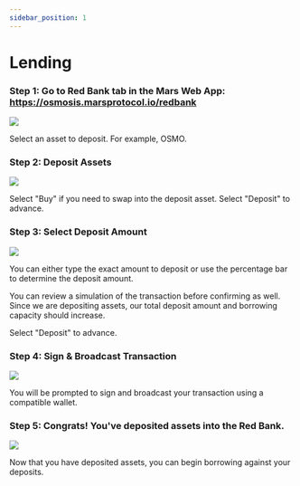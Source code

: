 ```yaml
---
sidebar_position: 1
---
```




# Lending

### Step 1: Go to Red Bank tab in the Mars Web App: https://osmosis.marsprotocol.io/redbank

<img src={LendingStep1Url} />

Select an asset to deposit. For example, OSMO.

### Step 2: Deposit Assets

<img src={LendingStep2Url} />

Select "Buy" if you need to swap into the deposit asset. Select "Deposit" to advance. 

### Step 3: Select Deposit Amount

<img src={LendingStep3Url} />

You can either type the exact amount to deposit or use the percentage bar to determine the deposit amount. 

You can review a simulation of the transaction before confirming as well. Since we are depositing assets, our total deposit amount and borrowing capacity should increase. 

Select "Deposit" to advance.

### Step 4: Sign & Broadcast Transaction

<img src={LendingStep4Url} />

You will be prompted to sign and broadcast your transaction using a compatible wallet. 

### Step 5: Congrats! You've deposited assets into the Red Bank.

<img src={LendingStep5Url} />

Now that you have deposited assets, you can begin borrowing against your deposits. 